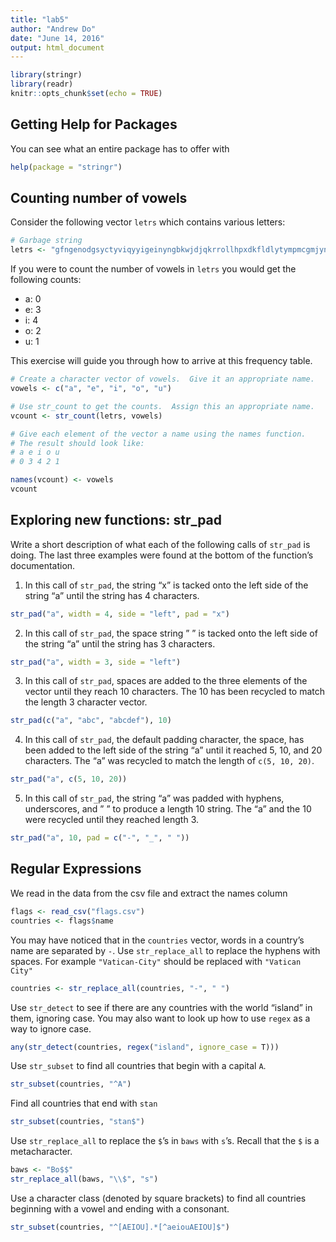 ---
title: "lab5"
author: "Andrew Do"
date: "June 14, 2016"
output: html_document
---

```{r setup, include=FALSE}
library(stringr)
library(readr)
knitr::opts_chunk$set(echo = TRUE)
```

## Getting Help for Packages

You can see what an entire package has to offer with
```{r, eval = F}
help(package = "stringr")
```


## Counting number of vowels

Consider the following vector `letrs` which contains various letters:
```{r}
# Garbage string
letrs <- "gfngenodgsyctyviqyyigeinyngbkwjdjqkrrollhpxdkfldlytympmcgmjynihusebtq"
```

If you were to count the number of vowels in `letrs` you would get the following counts:

- a: 0
- e: 3
- i: 4
- o: 2
- u: 1

This exercise will guide you through how to arrive at this frequency table.

```{r}
# Create a character vector of vowels.  Give it an appropriate name.
vowels <- c("a", "e", "i", "o", "u")

# Use str_count to get the counts.  Assign this an appropriate name.
vcount <- str_count(letrs, vowels)

# Give each element of the vector a name using the names function.
# The result should look like:
# a e i o u
# 0 3 4 2 1

names(vcount) <- vowels
vcount
```

## Exploring new functions: str_pad
Write a short description of what each of the following calls of `str_pad` is doing.  The last three examples were found at the bottom of the function's documentation.

1. In this call of `str_pad`, the string "x" is tacked onto the left side of the string "a" until the string has 4 characters.
```{r}
str_pad("a", width = 4, side = "left", pad = "x")
```

2. In this call of `str_pad`, the space string " " is tacked onto the left side of the string "a" until the string has 3 characters.
```{r}
str_pad("a", width = 3, side = "left")
```

3. In this call of `str_pad`, spaces are added to the three elements of the vector until they reach 10 characters.  The 10 has been recycled to match the length 3 character vector.
```{r}
str_pad(c("a", "abc", "abcdef"), 10)
```

4. In this call of `str_pad`, the default padding character, the space, has been added to the left side of the string "a" until it reached 5, 10, and 20 characters.  The "a" was recycled to match the length of `c(5, 10, 20)`.
```{r}
str_pad("a", c(5, 10, 20))
```

5. In this call of `str_pad`, the string "a" was padded with hyphens, underscores, and " " to produce a length 10 string.  The "a" and the 10 were recycled until they reached length 3.
```{r}
str_pad("a", 10, pad = c("-", "_", " "))
```

## Regular Expressions

We read in the data from the csv file and extract the names column
```{r}
flags <- read_csv("flags.csv")
countries <- flags$name
```

You may have noticed that in the `countries` vector, words in a country's name are separated by `-`.  Use `str_replace_all` to replace the hyphens with spaces.  For example `"Vatican-City"` should be replaced with `"Vatican City"`

```{r}
countries <- str_replace_all(countries, "-", " ")
```

Use `str_detect` to see if there are any countries with the world "island" in them, ignoring case.  You may also want to look up how to use `regex` as a way to ignore case.

```{r}
any(str_detect(countries, regex("island", ignore_case = T)))
```

Use `str_subset` to find all countries that begin with a capital `A`.
```{r}
str_subset(countries, "^A")
```

Find all countries that end with `stan`
```{r}
str_subset(countries, "stan$")
```

Use `str_replace_all` to replace the `$`'s in `baws` with `s`'s.  Recall that the `$` is a metacharacter.
```{r}
baws <- "Bo$$"
str_replace_all(baws, "\\$", "s")
```

Use a character class (denoted by square brackets) to find all countries beginning with a vowel and ending with a consonant.
```{r}
str_subset(countries, "^[AEIOU].*[^aeiouAEIOU]$")
```




